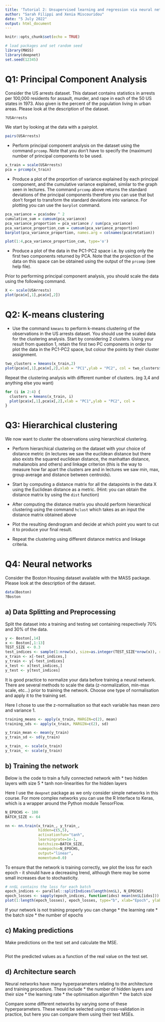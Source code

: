 ```yaml
---
title: 'Tutorial 2: Unsupervised learning and regression via neural network'
author: "Sarah Filippi and Xenia Miscouridou"
date: "5 July 2022"
output: html_document
---
```


```r
knitr::opts_chunk$set(echo = TRUE)
```

```r
# load packages and set random seed
library(MASS)
library(deepnet)
set.seed(12345)
```

# Q1: Principal Component Analysis

Consider the US arrests dataset. This dataset contains statistics in arrests per 100,000 residents for assault, murder, and rape in each of the 50 US states in 1973. Also given is the percent of the population living in urban areas. Please look at the description of the dataset.

```r
?USArrests
```

We start by looking at the data with a pairplot.

```r
pairs(USArrests)
```

* Perform principal component analysis on the dataset using the command `prcomp`. Note that you don't have to specify the (maximum) number of principal components to be used. 
```R
x_train = scale(USArrests)
pca = prcomp(x_train)
```
* Produce a plot of the proportion of variance explained by each principal component, and the cumulative variance explained, similar to the graph seen in lectures. The command `prcomp` above returns the standard deviations of the principal components therefore you can use that but don't forget to transform the standard deviations into variance. For plotting you can use the `barplot` command.
```R
pca_variance = pca$sdev ^ 2
cumulative_sum = cumsum(pca_variance)
pca_variance_proportion = pca_variance / sum(pca_variance)
pca_variance_proportion_cum = cumsum(pca_variance_proportion)
barplot(pca_variance_proportion, names.arg = colnames(pca$rotation))
```
```R
plot(1:4,pca_variance_proportion_cum, type='o')
```
* Produce a plot of the data in the PC1-PC2 space i.e. by using only the first two components returned by PCA. Note that the projection of the data on this space can be obtained using the output of the `prcomp` (see help file).

Prior to performing principal component analysis, you should scale the data using the following command.

```r
X <- scale(USArrests)
plot(pca$x[,1],pca$x[,2])
```

# Q2: K-means clustering

* Use the command `kmeans` to perform k-means clustering of the observations in the US arrests dataset. You should use the scaled data for the clustering analysis. Start by considering 2 clusters. Using your result from question 1, retain the first two PC components in order to plot the data in the PC1-PC2 space, but colour the points by their cluster assignment.
```R
two_clusters = kmeans(x_train,2)
plot(pca$x[,1],pca$x[,2],xlab = "PC1",ylab = "PC2", col = two_clusters$cluster)
```

Repeat the clustering analysis with different number of clusters. (eg 3,4 and anything else you want)
```R
for (i in 2:4) {
  clusters = kmeans(x_train, i)
  plot(pca$x[,1],pca$x[,2],xlab = "PC1",ylab = "PC2", col =            clusters$cluster, main = sprintf("%d Clusters", i))
}
```

# Q3: Hierarchical clustering

We now want to cluster the observations using hierarchical clustering.

* Perform hierarchical clustering on the dataset with your choice of distance metric (in lectures we saw the euclidean distance but there also exists the squared euclidean distance, the manhattan distance, mahalanobis and others) and linkage criterion (this is the way to measure how far apart the clusters are and in lectures we saw min, max, group average and distance between centroids). 

* Start by computing a distance matrix for all the datapoints in the data X using the Euclidean distance as a metric. (Hint: you can obtain the distance matrix by using the `dist` function)

* After computing the distance matrix you should perform hierarchical clustering using the command `hclust` which takes as an input the distance matrix obtained above

* Plot the resulting dendrogram and decide at which point you want to cut it to produce your final result. 

* Repeat the clustering using different distance metrics and linkage criteria.



# Q4: Neural networks

Consider the Boston Housing dataset available with the MASS package. Please look at the description of the dataset.

```r
data(Boston)
?Boston
```

## a) Data Splitting and Preprocessing

Split the dataset into a training and testing set containing respectively 70% and 30% of the data.

```r
y <- Boston[,14]
x <- Boston[,1:13]
TEST_SIZE <- 0.3
test_indices <- sample(1:nrow(x), size=as.integer(TEST_SIZE*nrow(x)), replace=FALSE)
x_train <- x[-test_indices,]
y_train <- y[-test_indices]
x_test <- x[test_indices,]
y_test <- y[test_indices]
```

It is good practice to normalize your data before training a neural network. There are several methods to scale the data (z-normalization, min-max scale, etc...) prior to training the network. Choose one type of normalisation and apply it to the training set.

Here I chose to use the z-normalisation so that each variable has mean zero and variance 1.

```r
training_means <- apply(x_train, MARGIN=c(2), mean)
training_sds <- apply(x_train, MARGIN=c(2), sd)

y_train_mean <- mean(y_train)
y_train_sd <- sd(y_train)

x_train_ <- scale(x_train)
y_train_ <- scale(y_train)
```

## b) Training the network

Below is the code to train a fully connected network with \* two hidden layers with size 5 \* tanh non-linearities for the hidden layers

Here I use the `deepnet` package as we only consider simple networks in this course. For more complex networks you can use the R Interface to Keras, which is a wrapper around the Python module TensorFlow.

```r
N_EPOCHS <- 100
BATCH_SIZE <- 64

nn <- nn.train(x_train_, y_train_,
               hidden=c(5,5),
               activationfun="tanh",
               learningrate=1e-1,
               batchsize=BATCH_SIZE,
               numepochs=N_EPOCHS,
               output="linear",
               momentum=0.0)
```

To ensure that the network is training correctly, we plot the loss for each epoch - it should have a decreasing trend, although there may be some small increases due to stochasticity.

```r
# nn$L contains the loss for each batch
epoch_indices <- parallel::splitIndices(length(nn$L), N_EPOCHS)
epoch_losses <- sapply(epoch_indices, function(idxs) mean(nn$L[idxs]))
plot(1:length(epoch_losses), epoch_losses, type="b", xlab="Epoch", ylab="Loss")
```

If your network is not training properly you can change \* the learning rate \* the batch size \* the number of epochs

## c) Making predictions

Make predictions on the test set and calculate the MSE.
```R

```

Plot the predicted values as a function of the real value on the test set.

## d) Architecture search

Neural networks have many hyperparameters relating to the architecture and training procedure. These include \* the number of hidden layers and their size \* the learning rate \* the optimisation algorithm \* the batch size

Compare some different networks by varying some of these hyperparameters. These would be selected using cross-validation in practice, but here you can compare them using their test MSEs.


